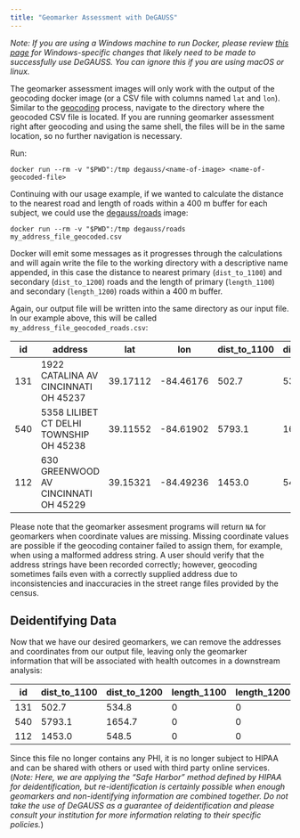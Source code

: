 ```yaml
---
title: "Geomarker Assessment with DeGAUSS"
---
```


*Note: If you are using a Windows machine to run Docker, please review [this page](https://degauss.org/windows_troubleshooting) for Windows-specific changes that likely need to be made to successfully use DeGAUSS.  You can ignore this if you are using macOS or linux.*

The geomarker assessment images will only work with the output of the geocoding docker image (or a CSV file with columns named `lat` and `lon`).  Similar to the [geocoding](https://degauss.org/geocoding) process, navigate to the directory where the geocoded CSV file is located. If you are running geomarker assessment right after geocoding and using the same shell, the files will be in the same location, so no further navigation is necessary.

Run:

```
docker run --rm -v "$PWD":/tmp degauss/<name-of-image> <name-of-geocoded-file>
```

Continuing with our usage example, if we wanted to calculate the distance to the nearest road and length of roads within a 400 m buffer for each subject, we could use the [degauss/roads](https://degauss.org/roads/) image:

```
docker run --rm -v "$PWD":/tmp degauss/roads my_address_file_geocoded.csv
```

Docker will emit some messages as it progresses through the calculations and will again write the file to the working directory with a descriptive name appended, in this case the distance to nearest primary (`dist_to_1100`) and secondary (`dist_to_1200`) roads and the length of primary (`length_1100`) and secondary (`length_1200`) roads within a 400 m buffer.

Again, our output file will be written into the same directory as our input file.  In our example above, this will be called `my_address_file_geocoded_roads.csv`:

| id  | address | lat | lon | dist_to_1100 | dist_to_1200 | length_1100 | length_1200 |
| ------------- |-------------| -----| -----| -----| -----| -----| -----|
| 131 | 1922 CATALINA AV CINCINNATI OH 45237 | 39.17112 | -84.46176 | 502.7 | 534.8 | 0 | 0 |
| 540 | 5358 LILIBET CT DELHI TOWNSHIP OH 45238 | 39.11552 | -84.61902 | 5793.1 | 1654.7 | 0 | 0 |
| 112 | 630 GREENWOOD AV CINCINNATI OH 45229 | 39.15321 | -84.49236 | 1453.0 | 548.5 | 0 | 0 |

Please note that the geomarker assesment programs will return `NA` for geomarkers when coordinate values are missing.  Missing coordinate values are possible if the geocoding container failed to assign them, for example, when using a malformed address string. A user should verify that the address strings have been recorded correctly; however, geocoding sometimes fails even with a correctly supplied address due to inconsistencies and inaccuracies in the street range files provided by the census.

## Deidentifying Data

Now that we have our desired geomarkers, we can remove the addresses and coordinates from our output file, leaving only the geomarker information that will be associated with health outcomes in a downstream analysis:

| id | dist_to_1100 | dist_to_1200 | length_1100 | length_1200 |
| ------------- |-------------| -----| -----| -----| 
| 131 | 502.7 | 534.8 | 0 | 0 |
| 540 | 5793.1 | 1654.7 | 0 | 0 |
| 112 | 1453.0 | 548.5 | 0 | 0 |

Since this file no longer contains any PHI, it is no longer subject to HIPAA and can be shared with others or used with third party online services. (*Note: Here, we are applying the "Safe Harbor" method defined by HIPAA for deidentification, but re-identification is certainly possible when enough geomarkers and non-identifying information are combined together. Do not take the use of DeGAUSS as a guarantee of deidentification and please consult your institution for more information relating to their specific policies.*)
